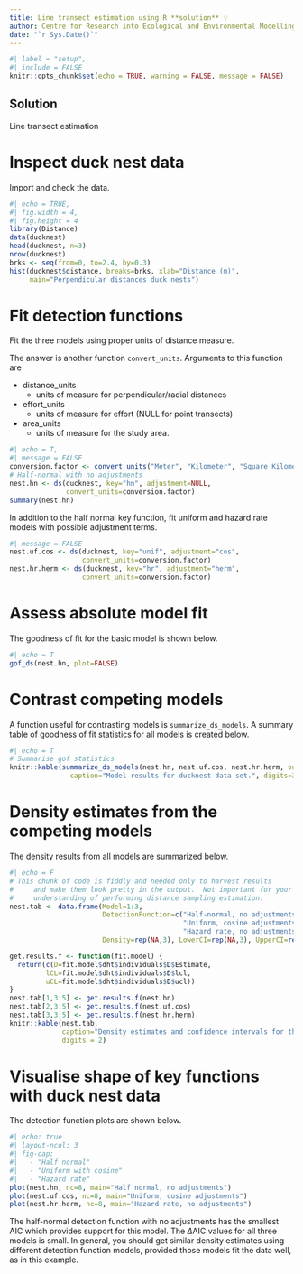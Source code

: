 ```yaml
---
title: Line transect estimation using R **solution** 💡
author: Centre for Research into Ecological and Environmental Modelling <br> **University of St Andrews**
date: "`r Sys.Date()`"
---
```


```r
#| label = "setup",
#| include = FALSE
knitr::opts_chunk$set(echo = TRUE, warning = FALSE, message = FALSE)
```


:::{.callout-tip}
# Solution

Line transect estimation
:::

# Inspect duck nest data

Import and check the data.

```r
#| echo = TRUE,
#| fig.width = 4,
#| fig.height = 4
library(Distance)
data(ducknest)
head(ducknest, n=3)
nrow(ducknest)
brks <- seq(from=0, to=2.4, by=0.3)
hist(ducknest$distance, breaks=brks, xlab="Distance (m)",
     main="Perpendicular distances duck nests")
```

# Fit detection functions

Fit the three models using proper units of distance measure.

The answer is another function `convert_units`.  Arguments to this function are

- distance_units	
    - units of measure for perpendicular/radial distances
- effort_units	
    - units of measure for effort (NULL for point transects)
- area_units	
    - units of measure for the study area.

```r
#| echo = T,
#| message = FALSE
conversion.factor <- convert_units("Meter", "Kilometer", "Square Kilometer")
# Half-normal with no adjustments
nest.hn <- ds(ducknest, key="hn", adjustment=NULL,
              convert_units=conversion.factor)
summary(nest.hn)
```

In addition to the half normal key function, fit uniform and hazard rate models with possible adjustment terms.

```r
#| message = FALSE
nest.uf.cos <- ds(ducknest, key="unif", adjustment="cos",
                  convert_units=conversion.factor)
nest.hr.herm <- ds(ducknest, key="hr", adjustment="herm", 
                  convert_units=conversion.factor)
```

#  Assess absolute model fit

The goodness of fit for the basic model is shown below.

```r
#| echo = T
gof_ds(nest.hn, plot=FALSE)
```

# Contrast competing models

A function useful for contrasting models is `summarize_ds_models`.  A summary table of goodness of fit statistics for all models is created below.  

```r
#| echo = T
# Summarise gof statistics
knitr::kable(summarize_ds_models(nest.hn, nest.uf.cos, nest.hr.herm, output="plain"), 
               caption="Model results for ducknest data set.", digits=3)
```


# Density estimates from the competing models

The density results from all models are summarized below. 

```r
#| echo = F
# This chunk of code is fiddly and needed only to harvest results
#     and make them look pretty in the output.  Not important for your
#     understanding of performing distance sampling estimation.
nest.tab <- data.frame(Model=1:3, 
                       DetectionFunction=c("Half-normal, no adjustments",
                                           "Uniform, cosine adjustments",
                                           "Hazard rate, no adjustments "),
                       Density=rep(NA,3), LowerCI=rep(NA,3), UpperCI=rep(NA,3))

get.results.f <- function(fit.model) {   
  return(c(D=fit.model$dht$individuals$D$Estimate,
         lCL=fit.model$dht$individuals$D$lcl,
         uCL=fit.model$dht$individuals$D$ucl))
}
nest.tab[1,3:5] <- get.results.f(nest.hn)
nest.tab[2,3:5] <- get.results.f(nest.uf.cos)
nest.tab[3,3:5] <- get.results.f(nest.hr.herm)
knitr::kable(nest.tab, 
             caption="Density estimates and confidence intervals for three fitted models.", 
             digits = 2)
```

# Visualise shape of key functions with duck nest data

The detection function plots are shown below. 

```r
#| echo: true
#| layout-ncol: 3
#| fig-cap: 
#|   - "Half normal"
#|   - "Uniform with cosine"
#|   - "Hazard rate"
plot(nest.hn, nc=8, main="Half normal, no adjustments")
plot(nest.uf.cos, nc=8, main="Uniform, cosine adjustments")
plot(nest.hr.herm, nc=8, main="Hazard rate, no adjustments")
```

The half-normal detection function with no adjustments has the smallest AIC which provides support for this model. The $\Delta$AIC values for all three models is small. In general, you should get similar density estimates using different detection function models, provided those models fit the data well, as in this example.

